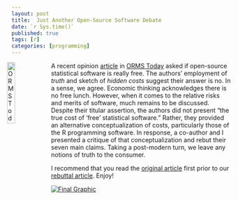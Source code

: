 ```yaml
---
layout: post
title:  Just Another Open-Source Software Debate
date: `r Sys.time()`
published: true
tags: [r]
categories: [programming]
---
```


<a href="http://bradleyboehmke.github.io/2016/01/scraping-via-apis.html"><img src="http://bradleyboehmke.github.io/figure/source/just-another-open-source-software-debate/2016-02-17-just-another-open-source-software-debate/ORMSToday_article.png" alt="ORMS Today article" style="float:left; margin: 0px 5px -5px -10px; width: 19%; height: 19%;"></a>
A recent opinion [article](https://www.dropbox.com/s/ej229r8oypj46le/Original%20Article%20by%20PKB.pdf?dl=0) in [ORMS Today](https://www.informs.org/ORMS-Today) asked if open-source statistical software is really free. The authors' employment of *truth* and sketch of *hidden costs* suggest their answer is no. In a sense, we agree. Economic thinking acknowledges there is no free lunch. However, when it comes to the relative risks and merits of software, much remains to be discussed. Despite their titular assertion, the authors did not present "the true cost of 'free' statistical software." Rather, they provided an alternative conceptualization of costs, particularly those of the R programming software. In response, a co-author and I presented a critique of that conceptualization and rebut their seven main claims. Taking a post-modern turn, we leave any notions of truth to the consumer.<!--more-->

I recommend that you read the [original article](https://www.dropbox.com/s/ej229r8oypj46le/Original%20Article%20by%20PKB.pdf?dl=0) first prior to our [rebuttal article](https://www.dropbox.com/s/xgy0uwyh67zovhb/Published%20Version.pdf?dl=0). Enjoy!

[![Final Graphic](http://bradleyboehmke.github.io/figure/source/just-another-open-source-software-debate/2016-02-17-just-another-open-source-software-debate/ORMSToday_article.png)](https://www.dropbox.com/s/xgy0uwyh67zovhb/Published%20Version.pdf?dl=0)
